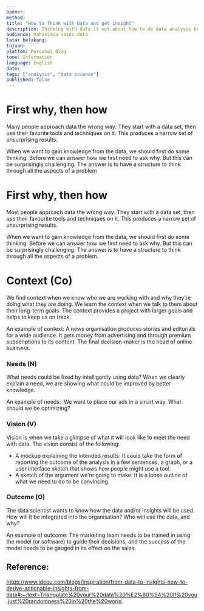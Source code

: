 ```yaml
---
banner: 
method: 
title: "How to Think with Data and get insight"
description: Thinking with data is not about how to do data analysis but about first working out what the problem is that you’re trying to solve.
audience: mahasiswa sains data
latar belakang: 
tujuan: 
platfom: Personal Blog
tone: Information
language: English
date: 
tags: ["analysis", "data science"]
published: false
---
```

# First why, then how

Many people approach data the wrong way: They start with a data set, then use their favorite tools and techniques on it. This produces a narrow set of unsurprising results.

When we want to gain knowledge from the data, we should first do some thinking. Before we can answer how we first need to ask why. But this can be surprisingly challenging. The answer is to have a structure to think through all the aspects of a problem

# First why, then how

Most people approach data the wrong way: They start with a data set, then use their favourite tools and techniques on it. This produces a narrow set of unsurprising results.

When we want to gain knowledge from the data, we should first do some thinking. Before we can answer how we first need to ask why. But this can be surprisingly challenging. The answer is to have a structure to think through all the aspects of a problem.

# Context (Co)

We find context when we know who we are working with and why they're doing what they are doing. We learn the context when we talk to them about their long-term goals. The context provides a project with larger goals and helps to keep us on track.

An example of context: A news organisation produces stories and editorials for a wide audience. It gets money from advertising and through premium subscriptions to its content. The final decision-maker is the head of online business.

### Needs (N)

What needs could be fixed by intelligently using data? When we clearly explain a need, we are showing what could be improved by better knowledge.

An example of needs:  We want to place our ads in a smart way. What should we be optimizing?

### Vision (V)

Vision is when we take a glimpse of what it will look like to meet the need with data. The vision consist of the following:

- A mockup explaining the intended results: It could take the form of reporting the outcome of the analysis in a few sentences, a graph, or a user interface sketch that shows how people might use a tool.
- A sketch of the argument we're going to make: It is a loose outline of what we need to do to be convincing.

### Outcome (O)

The data scientist wants to know how the data and/or insights will be used. How will it be integrated into the organisation? Who will use the data, and why?

An example of outcome: The marketing team needs to be trained in using the model (or software) to guide their decisions, and the success of the model needs to be gauged in its effect on the sales.

## Reference:
https://www.ideou.com/blogs/inspiration/from-data-to-insights-how-to-derive-actionable-insights-from-data#:~:text=Triangulate%20your%20data%20%E2%80%94%20If%20you,just%20randomness%20in%20the%20world.